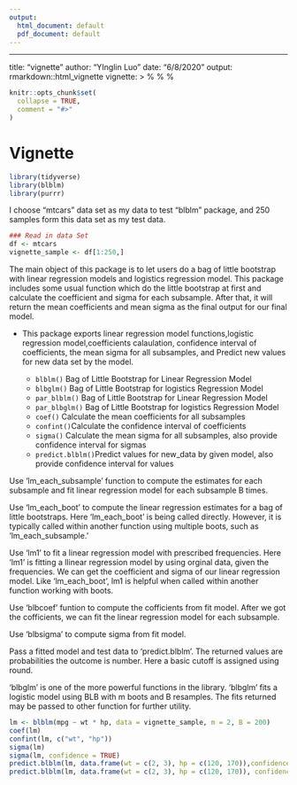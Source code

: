 ```yaml
---
output:
  html_document: default
  pdf_document: default
---
```

---
title: "vignette"
author: "YInglin Luo"
date: "6/8/2020"
output: rmarkdown::html_vignette
vignette: >
  %\VignetteIndexEntry{vignette}
  %\VignetteEngine{knitr::rmarkdown}
  %\VignetteEncoding{UTF-8}
  
```r
knitr::opts_chunk$set(
  collapse = TRUE,
  comment = "#>"
)
```

# Vignette
```r
library(tidyverse)
library(blblm)
library(purrr)
```


I choose "mtcars" data set as my data to test "blblm" package, and 250 samples form this data set as my test data. 

```r
### Read in data Set
df <- mtcars
vignette_sample <- df[1:250,]
```

The main object of this package is to let users do a bag of little bootstrap with linear regression models and logistics regression model. This package includes some usual function which do the little bootstrap at first and calculate the coefficient and sigma for each subsample. After that, it will return the mean coefficients and mean sigma as the final output for our final model. 

- This package exports linear regression model functions,logistic regression model,coefficients calaulation, confidence interval of coefficients, the mean sigma for all subsamples, and Predict new values for new data set by the model.

  - `blblm()`  Bag of Little Bootstrap for Linear Regression Model
  - `blbglm()` Bag of Little Bootstrap for logistics Regression Model
  - `par_blblm()`  Bag of Little Bootstrap for Linear Regression Model
  - `par_blbglm()` Bag of Little Bootstrap for logistics Regression Model
  - `coef()`   Calculate the mean coefficients for all subsamples
  - `confint()`Calculate the confidence interval of coefficients
  - `sigma()`  Calculate the mean sigma for all subsamples, also provide confidence interval for sigmas
  - `predict.blblm()`Predict values for new_data by given model, also provide confidence interval for values

Use 'lm_each_subsample' function to compute the estimates for each subsample and fit linear regression model for each subsample B times. 

Use 'lm_each_boot' to compute the linear regression estimates for a bag of little bootstraps.
Here 'lm_each_boot' is being called directly. However, it is typically called within another function using multiple boots, such as 'lm_each_subsample.'

Use 'lm1' to fit a linear regression model with prescribed frequencies.
Here 'lm1' is fitting a llinear regression model by using orginal data, given the frequencies. We can get the coefficient and sigma of our linear regression model.
Like 'lm_each_boot', lm1 is helpful when called within another function working with boots.

Use 'blbcoef' funtion to compute the cofficients from fit model. 
After we got the cofficients, we can fit the linear regression model for each subsample. 

Use 'blbsigma' to compute sigma from fit model.

Pass a fitted model and test data  to 'predict.blblm'.
The returned values are probabilities the outcome is number. Here a basic cutoff is assigned using round. 

'blbglm' is one of the more powerful functions in the library.
'blbglm' fits a logistic model using BLB with m boots and B resamples.
The fits returned may be passed to other function for further utility.

```r
lm <- blblm(mpg ~ wt * hp, data = vignette_sample, m = 2, B = 200)
coef(lm)
confint(lm, c("wt", "hp"))
sigma(lm)
sigma(lm, confidence = TRUE)
predict.blblm(lm, data.frame(wt = c(2, 3), hp = c(120, 170)),confidence = FALSE)
predict.blblm(lm, data.frame(wt = c(2, 3), hp = c(120, 170)), confidence = TRUE)
```





